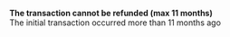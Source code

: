   
<Card title="001403" href="/errors/codes/001403">  

 **The transaction cannot be refunded (max 11 months)**  
 The initial transaction occurred more than 11 months ago  

</Card>